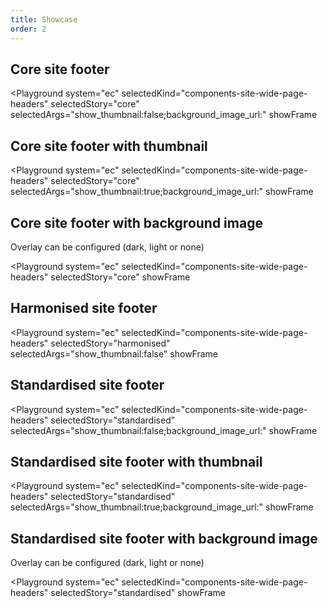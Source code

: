 ```yaml
---
title: Showcase
order: 2
---
```




## Core site footer

<Playground
  system="ec"
  selectedKind="components-site-wide-page-headers"
  selectedStory="core"
  selectedArgs="show_thumbnail:false;background_image_url:"
  showFrame
>
  <Html markup={pageHeaderCoreDefault} />
</Playground>

## Core site footer with thumbnail

<Playground
  system="ec"
  selectedKind="components-site-wide-page-headers"
  selectedStory="core"
  selectedArgs="show_thumbnail:true;background_image_url:"
  showFrame
>
  <Html markup={pageHeaderCoreDefault} />
</Playground>

## Core site footer with background image

Overlay can be configured (dark, light or none)

<Playground
  system="ec"
  selectedKind="components-site-wide-page-headers"
  selectedStory="core"
  showFrame
>
  <Html markup={pageHeaderCoreDefault} />
</Playground>

## Harmonised site footer

<Playground
  system="ec"
  selectedKind="components-site-wide-page-headers"
  selectedStory="harmonised"
  selectedArgs="show_thumbnail:false"
  showFrame
>
  <Html markup={pageHeaderDefault} />
</Playground>

## Standardised site footer

<Playground
  system="ec"
  selectedKind="components-site-wide-page-headers"
  selectedStory="standardised"
  selectedArgs="show_thumbnail:false;background_image_url:"
  showFrame
>
  <Html markup={pageHeaderDefault} />
</Playground>

## Standardised site footer with thumbnail

<Playground
  system="ec"
  selectedKind="components-site-wide-page-headers"
  selectedStory="standardised"
  selectedArgs="show_thumbnail:true;background_image_url:"
  showFrame
>
  <Html markup={pageHeaderDefault} />
</Playground>

## Standardised site footer with background image

Overlay can be configured (dark, light or none)

<Playground
  system="ec"
  selectedKind="components-site-wide-page-headers"
  selectedStory="standardised"
  showFrame
>
  <Html markup={pageHeaderCoreBackgroundImage} />
</Playground>
